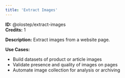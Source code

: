 ```yaml
---
title: 'Extract Images'
---
```


**ID:** @olostep/extract-images  
**Credits:** 1

**Description:**
Extract images from a website page.

**Use Cases:**
- Build datasets of product or article images
- Validate presence and quality of images on pages
- Automate image collection for analysis or archiving



